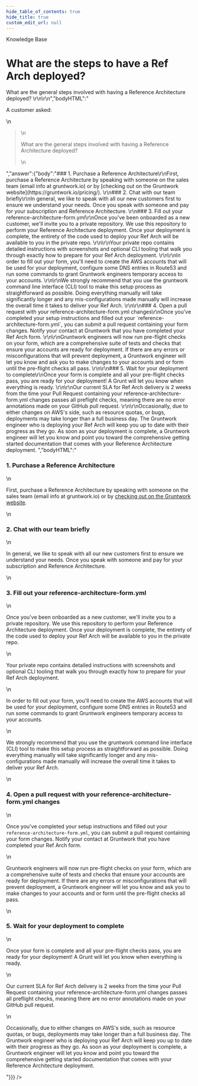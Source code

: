 ```yaml
---
hide_table_of_contents: true
hide_title: true
custom_edit_url: null
---
```



<head>
  <link rel="canonical" href="https://github.com/gruntwork-io/knowledge-base/discussions/203" />
</head>

<CenterLayout>
<span className="searchCategory">Knowledge Base</span>
<h1>What are the steps to have a Ref Arch deployed?</h1>
<GitHub discussion={{"id":"D_kwDOF8slf84AOy7W","number":203,"author":{"login":"zackproser"},"title":"What are the steps to have a Ref Arch deployed?","body":"A customer asked: \r\n> What are the general steps involved with having a Reference Architecture deployed? \r\n\r\n","bodyHTML":"<p dir=\"auto\">A customer asked:</p>\n<blockquote>\n<p dir=\"auto\">What are the general steps involved with having a Reference Architecture deployed?</p>\n</blockquote>","answer":{"body":"### 1. Purchase a Reference Architecture\r\nFirst, purchase a Reference Architecture by speaking with someone on the sales team (email info at gruntwork.io) or by [checking out on the Gruntwork website](https://gruntwork.io/pricing/). \r\n### 2. Chat with our team briefly\r\nIn general, we like to speak with all our new customers first to ensure we understand your needs. Once you speak with someone and pay for your subscription and Reference Architecture. \r\n### 3. Fill out your reference-architecture-form.yml\r\nOnce you've been onboarded as a new customer, we'll invite you to a private repository. We use this repository to perform your Reference Architecture deployment. Once your deployment is complete, the entirety of the code used to deploy your Ref Arch will be available to you in the private repo. \r\n\r\nYour private repo contains detailed instructions with screenshots and optional CLI tooling that walk you through exactly how to prepare for your Ref Arch deployment. \r\n\r\nIn order to fill out your form, you'll need to create the AWS accounts that will be used for your deployment, configure some DNS entries in Route53 and run some commands to grant Gruntwork engineers temporary access to your accounts. \r\n\r\nWe strongly recommend that you use the gruntwork command line interface (CLI) tool to make this setup process as straightforward as possible. Doing everything manually will take significantly longer and any mis-configurations made manually will increase the overall time it takes to deliver your Ref Arch. \r\n\r\n### 4. Open a pull request with your reference-architecture-form.yml changes\r\nOnce you've completed your setup instructions and filled out your `reference-architecture-form.yml`, you can submit a pull request containing your form changes. Notify your contact at Gruntwork that you have completed your Ref Arch form. \r\n\r\nGruntwork engineers will now run pre-flight checks on your form, which are a comprehensive suite of tests and checks that ensure your accounts are ready for deployment. If there are any errors or misconfigurations that will prevent deployment, a Gruntwork engineer will let you know and ask you to make changes to your accounts and or form until the pre-flight checks all pass. \r\n\r\n### 5. Wait for your deployment to complete\r\nOnce your form is complete and all your pre-flight checks pass, you are ready for your deployment! A Grunt will let you know when everything is ready. \r\n\r\nOur current SLA for Ref Arch delivery is 2 weeks from the time your Pull Request containing your reference-architecture-form.yml changes passes all preflight checks, meaning there are no error annotations made on your GitHub pull request. \r\n\r\nOccasionally, due to either changes on AWS's side, such as resource quotas, or bugs, deployments may take longer than a full business day. The Gruntwork engineer who is deploying your Ref Arch will keep you up to date with their progress as they go. As soon as your deployment is complete, a Gruntwork engineer will let you know and point you toward the comprehensive getting started documentation that comes with your Reference Architecture deployment. ","bodyHTML":"<h3 dir=\"auto\">1. Purchase a Reference Architecture</h3>\n<p dir=\"auto\">First, purchase a Reference Architecture by speaking with someone on the sales team (email info at gruntwork.io) or by <a href=\"https://gruntwork.io/pricing/\" rel=\"nofollow\">checking out on the Gruntwork website</a>.</p>\n<h3 dir=\"auto\">2. Chat with our team briefly</h3>\n<p dir=\"auto\">In general, we like to speak with all our new customers first to ensure we understand your needs. Once you speak with someone and pay for your subscription and Reference Architecture.</p>\n<h3 dir=\"auto\">3. Fill out your reference-architecture-form.yml</h3>\n<p dir=\"auto\">Once you've been onboarded as a new customer, we'll invite you to a private repository. We use this repository to perform your Reference Architecture deployment. Once your deployment is complete, the entirety of the code used to deploy your Ref Arch will be available to you in the private repo.</p>\n<p dir=\"auto\">Your private repo contains detailed instructions with screenshots and optional CLI tooling that walk you through exactly how to prepare for your Ref Arch deployment.</p>\n<p dir=\"auto\">In order to fill out your form, you'll need to create the AWS accounts that will be used for your deployment, configure some DNS entries in Route53 and run some commands to grant Gruntwork engineers temporary access to your accounts.</p>\n<p dir=\"auto\">We strongly recommend that you use the gruntwork command line interface (CLI) tool to make this setup process as straightforward as possible. Doing everything manually will take significantly longer and any mis-configurations made manually will increase the overall time it takes to deliver your Ref Arch.</p>\n<h3 dir=\"auto\">4. Open a pull request with your reference-architecture-form.yml changes</h3>\n<p dir=\"auto\">Once you've completed your setup instructions and filled out your <code class=\"notranslate\">reference-architecture-form.yml</code>, you can submit a pull request containing your form changes. Notify your contact at Gruntwork that you have completed your Ref Arch form.</p>\n<p dir=\"auto\">Gruntwork engineers will now run pre-flight checks on your form, which are a comprehensive suite of tests and checks that ensure your accounts are ready for deployment. If there are any errors or misconfigurations that will prevent deployment, a Gruntwork engineer will let you know and ask you to make changes to your accounts and or form until the pre-flight checks all pass.</p>\n<h3 dir=\"auto\">5. Wait for your deployment to complete</h3>\n<p dir=\"auto\">Once your form is complete and all your pre-flight checks pass, you are ready for your deployment! A Grunt will let you know when everything is ready.</p>\n<p dir=\"auto\">Our current SLA for Ref Arch delivery is 2 weeks from the time your Pull Request containing your reference-architecture-form.yml changes passes all preflight checks, meaning there are no error annotations made on your GitHub pull request.</p>\n<p dir=\"auto\">Occasionally, due to either changes on AWS's side, such as resource quotas, or bugs, deployments may take longer than a full business day. The Gruntwork engineer who is deploying your Ref Arch will keep you up to date with their progress as they go. As soon as your deployment is complete, a Gruntwork engineer will let you know and point you toward the comprehensive getting started documentation that comes with your Reference Architecture deployment.</p>"}}} />

</CenterLayout>
  

<!-- ##DOCS-SOURCER-START
{
  "sourcePlugin": "github-discussions",
  "hash": "5b009c3da042e5dbeb925fbfc4073a8e"
}
##DOCS-SOURCER-END -->
